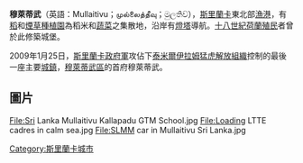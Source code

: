 {{noteTA
|G1=地名
|1=zh-hans:伊拉姆;zh-hk:伊拉姆;zh-tw:伊蘭;
}}
{{coord|9|17|N|80|48|E|region:LK_type:city|display=title}}
{{Infobox Settlement
<!--See the Table at Infobox Settlement for all fields and descriptions of usage-->
<!-- Basic info  ---------------->
|name          = 穆莱蒂武
|native_name            =  முல்லைத்தீவு<br />මුලතිව්
|nickname               = 
|settlement_type        =
|motto                  =
<!-- images and maps  ----------->
|image_skyline          = Sri Lanka Mullaitivu Mullaiyalvalai Kaaddu vinaayagar kovil.JPG
|imagesize              = 200px
|image_caption          = 
<!-- Location ------------------>
|subdivision_type = [[國家|國家]]
|subdivision_name = [[斯里蘭卡|斯里蘭卡]]
|subdivision_type2 = [[斯里蘭卡行政區劃|斯里蘭卡行政區劃]]
|subdivision_name2 = [[北部省_(斯里蘭卡)|北部省]]
|subdivision_type3 = [[行政區|行政區]]
|subdivision_name3 = [[穆萊蒂武區|穆萊蒂武區]]
|<!-- Politics ----------------->
|government_footnotes   =
|government_type        =
|leader_title           =
|leader_name            =
|leader_title1          =  <!-- for places with, say, both a mayor and a city manager -->
|leader_name1           =
|established_title      =  <!-- Settled -->
|established_date       = 
<!-- Area    --------------------->
|area_magnitude         = 
|unit_pref                =Imperial <!--Enter: Imperial, if Imperial (metric) is desired-->
|area_footnotes           =
|area_total_km2           =  <!-- ALL fields dealing with a measurements are subject to automatic unit conversion-->
|area_land_km2            = <!--See table @ Template:Infobox Settlement for details on automatic unit conversion-->
<!-- Population   ----------------------->
|population_as_of               =2009 
|population_footnotes           =
|population_note                =
|population_total               =37,339 (est.)
|population_density_km2         =
|population_density_sq_mi       =
|population_metro               =
|population_density_metro_km2   =
|population_density_metro_sq_mi =
|population_blank1_title        =Ethnicities
|population_blank1              =
|population_density_blank1_km2 =   
|population_density_blank1_sq_mi =
<!-- General information  --------------->
|utc_offset = -5
|timezone = [[斯里蘭卡時區|斯里蘭卡時區]]
|utc_offset = +5:30
|timezone_DST = 
|utc_offset_DST = 
|latd=9|latm=17|lats= |latNS=N
|longd=80|longm=48|longs=|longEW=E
|elevation_footnotes    =  <!--for references: use <ref> </ref> tags-->
|elevation_m            = 
|elevation_ft           =
<!-- Area/postal codes & others -------->
|postal_code_type       =  <!-- enter ZIP code, Postcode, Post code, Postal code... -->
|postal_code            =
|area_code              =
|blank_name             =
|blank_info             =
|blank1_name            =
|blank1_info            =
|website                = 
|footnotes              = 
}} 
'''穆萊蒂武'''（英語：Mullaitivu；முல்லைத்தீவு；මුලතිව්），[[斯里蘭卡|斯里蘭卡]]東北部[[漁港|漁港]]，有[[稻|稻]]和[[煙草|煙草]][[種植園|種植園]]為稻米和[[蔬菜|蔬菜]]之集散地，沿岸有[[燈塔|燈塔]]導航。[[十八世紀|十八世紀]][[荷蘭|荷蘭]][[殖民|殖民]]者曾於此修築城堡。

2009年1月25日，[[斯里蘭卡政府軍|斯里蘭卡政府軍]]攻佔下[[泰米爾伊拉姆猛虎解放組織|泰米爾伊拉姆猛虎解放組織]]控制的最後一座主要[[城鎮|城鎮]]，[[穆萊蒂武區|穆萊蒂武區]]的首府穆萊蒂武。

== 圖片 ==
<gallery>
File:Sri Lanka Mullaitivu Kallapadu GTM School.jpg
File:Loading LTTE cadres in calm sea.jpg
File:SLMM car in Mullaitivu Sri Lanka.jpg
</gallery>

{{DEFAULTSORT: Mullaitivu}}
[[Category:斯里蘭卡城市|Category:斯里蘭卡城市]]